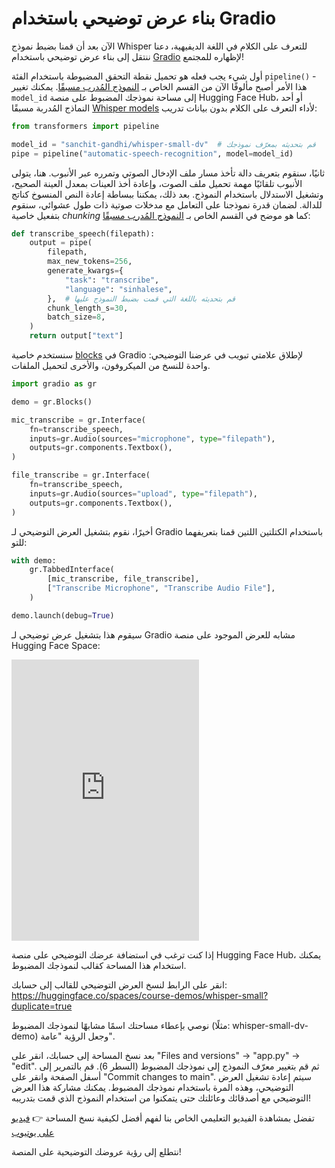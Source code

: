 # بناء عرض توضيحي باستخدام Gradio

الآن بعد أن قمنا بضبط نموذج Whisper للتعرف على الكلام في اللغة الديفيهية، دعنا ننتقل إلى بناء عرض توضيحي باستخدام [Gradio](https://gradio.app)
لإظهاره للمجتمع!

أول شيء يجب فعله هو تحميل نقطة التحقق المضبوطة باستخدام الفئة `pipeline()` - هذا الأمر أصبح مألوفًا الآن من
القسم الخاص بـ [النموذج المُدرب مسبقًا](asr_models). يمكنك تغيير `model_id` إلى مساحة نموذجك المضبوط
على منصة Hugging Face Hub، أو أحد النماذج المُدربة مسبقًا [Whisper models](https://huggingface.co/models?sort=downloads&search=openai%2Fwhisper-)
لأداء التعرف على الكلام بدون بيانات تدريب:

```python
from transformers import pipeline

model_id = "sanchit-gandhi/whisper-small-dv"  # قم بتحديثه بمعرّف نموذجك
pipe = pipeline("automatic-speech-recognition", model=model_id)
```

ثانيًا، سنقوم بتعريف دالة تأخذ مسار ملف الإدخال الصوتي وتمرره عبر الأنبوب. هنا،
يتولى الأنبوب تلقائيًا مهمة تحميل ملف الصوت، وإعادة أخذ العينات بمعدل العينة الصحيح، وتشغيل
الاستدلال باستخدام النموذج. بعد ذلك، يمكننا ببساطة إعادة النص المنسوخ كناتج للدالة. لضمان قدرة نموذجنا على التعامل مع مدخلات صوتية ذات طول عشوائي، سنقوم بتفعيل خاصية *chunking* كما هو موضح في القسم
الخاص بـ [النموذج المُدرب مسبقًا](asr_models):

```python
def transcribe_speech(filepath):
    output = pipe(
        filepath,
        max_new_tokens=256,
        generate_kwargs={
            "task": "transcribe",
            "language": "sinhalese",
        },  # قم بتحديثه باللغة التي قمت بضبط النموذج عليها
        chunk_length_s=30,
        batch_size=8,
    )
    return output["text"]
```

سنستخدم خاصية [blocks](https://gradio.app/docs/#blocks) في Gradio لإطلاق علامتي تبويب في عرضنا التوضيحي: واحدة للنسخ من الميكروفون،
والأخرى لتحميل الملفات.

```python
import gradio as gr

demo = gr.Blocks()

mic_transcribe = gr.Interface(
    fn=transcribe_speech,
    inputs=gr.Audio(sources="microphone", type="filepath"),
    outputs=gr.components.Textbox(),
)

file_transcribe = gr.Interface(
    fn=transcribe_speech,
    inputs=gr.Audio(sources="upload", type="filepath"),
    outputs=gr.components.Textbox(),
)
```

أخيرًا، نقوم بتشغيل العرض التوضيحي لـ Gradio باستخدام الكتلتين اللتين قمنا بتعريفهما للتو:

```python
with demo:
    gr.TabbedInterface(
        [mic_transcribe, file_transcribe],
        ["Transcribe Microphone", "Transcribe Audio File"],
    )

demo.launch(debug=True)
```

سيقوم هذا بتشغيل عرض توضيحي لـ Gradio مشابه للعرض الموجود على منصة Hugging Face Space:

<iframe src="https://course-demos-whisper-small.hf.space" frameBorder="0" height="450" title="Gradio app" class="container p-0 flex-grow space-iframe" allow="accelerometer; ambient-light-sensor; autoplay; battery; camera; document-domain; encrypted-media; fullscreen; geolocation; gyroscope; layout-animations; legacy-image-formats; magnetometer; microphone; midi; oversized-images; payment; picture-in-picture; publickey-credentials-get; sync-xhr; usb; vr ; wake-lock; xr-spatial-tracking" sandbox="allow-forms allow-modals allow-popups allow-popups-to-escape-sandbox allow-same-origin allow-scripts allow-downloads"></iframe>

إذا كنت ترغب في استضافة عرضك التوضيحي على منصة Hugging Face Hub، يمكنك استخدام هذا المساحة كقالب لنموذجك المضبوط.

انقر على الرابط لنسخ العرض التوضيحي للقالب إلى حسابك: https://huggingface.co/spaces/course-demos/whisper-small?duplicate=true

نوصي بإعطاء مساحتك اسمًا مشابهًا لنموذجك المضبوط (مثلًا: whisper-small-dv-demo) وجعل الرؤية "عامة".

بعد نسخ المساحة إلى حسابك، انقر على "Files and versions" -> "app.py" -> "edit". ثم قم بتغيير
معرّف النموذج إلى نموذجك المضبوط (السطر 6). قم بالتمرير إلى أسفل الصفحة وانقر على "Commit changes to main".
سيتم إعادة تشغيل العرض التوضيحي، وهذه المرة باستخدام نموذجك المضبوط. يمكنك مشاركة هذا العرض التوضيحي مع أصدقائك وعائلتك حتى
يتمكنوا من استخدام النموذج الذي قمت بتدريبه!

تفضل بمشاهدة الفيديو التعليمي الخاص بنا لفهم أفضل لكيفية نسخ المساحة 👉️ [فيديو على يوتيوب](https://www.youtube.com/watch?v=VQYuvl6-9VE)

نتطلع إلى رؤية عروضك التوضيحية على المنصة!